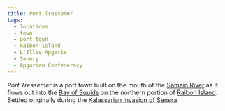 ```yaml
---
title: Port Tressemer
tags:
  - locations
  - town
  - port town
  - Raibon Island
  - L'Illes Apgarie
  - Sanery
  - Apgarian Confederacy
---
```


_Port Tressemer_ is a port town built on the mouth of the
[Samain River](./samain-river.mdx) as it flows out into the
[Bay of Squids](./bay-of-squids.mdx) on the northern portion of
[Raibon Island](./raibon-island.mdx). Settled originally during the
[Kalassarian invasion of Senera](./senera.mdx#kalassarian-invasion)
